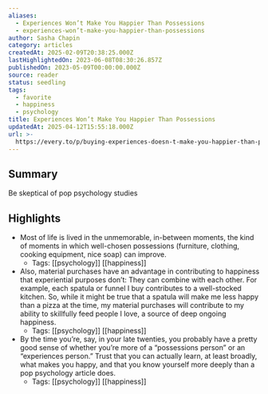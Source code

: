 ```yaml
---
aliases:
  - Experiences Won’t Make You Happier Than Possessions
  - experiences-won’t-make-you-happier-than-possessions
author: Sasha Chapin
category: articles
createdAt: 2025-02-09T20:38:25.000Z
lastHighlightedOn: 2023-06-08T08:30:26.857Z
publishedOn: 2023-05-09T00:00:00.000Z
source: reader
status: seedling
tags:
  - favorite
  - happiness
  - psychology
title: Experiences Won’t Make You Happier Than Possessions
updatedAt: 2025-04-12T15:55:18.000Z
url: >-
  https://every.to/p/buying-experiences-doesn-t-make-you-happier-than-possessions
---
```

## Summary

Be skeptical of pop psychology studies

## Highlights

- Most of life is lived in the unmemorable, in-between moments, the kind of moments in which well-chosen possessions (furniture, clothing, cooking equipment, nice soap) can improve.
    - Tags: [[psychology]] [[happiness]]
- Also, material purchases have an advantage in contributing to happiness that experiential purposes don’t: They can combine with each other. For example, each spatula or funnel I buy contributes to a well-stocked kitchen. So, while it might be true that a spatula will make me less happy than a pizza at the time, my material purchases will contribute to my ability to skillfully feed people I love, a source of deep ongoing happiness.
    - Tags: [[psychology]] [[happiness]]
- By the time you’re, say, in your late twenties, you probably have a pretty good sense of whether you’re more of a “possessions person” or an “experiences person.” Trust that you can actually learn, at least broadly, what makes you happy, and that you know yourself more deeply than a pop psychology article does.
    - Tags: [[psychology]] [[happiness]]
